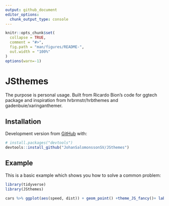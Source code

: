 ```yaml
---
output: github_document
editor_options: 
  chunk_output_type: console
---
```


<!-- README.md is generated from README.Rmd. Please edit that file -->

```r
knitr::opts_chunk$set(
  collapse = TRUE,
  comment = "#>",
  fig.path = "man/figures/README-",
  out.width = "100%"
)
options(warn=-1)
```

# JSthemes

<!-- badges: start -->
<!-- badges: end -->

The purpose is personal usage. Built from Ricardo Bion's code for ggtech package and inspiration from hrbrmstr/hrbthemes and gadenbuie/xaringanthemer.

## Installation


Development version from [GitHub](https://github.com/) with:

``` r
# install.packages("devtools")
devtools::install_github("JohanSalomonssonSV/JSthemes")
```
## Example

This is a basic example which shows you how to solve a common problem:

```r
library(tidyverse)
library(JSthemes)
```



```r
cars %>% ggplot(aes(speed, dist)) + geom_point() +theme_JS_fancy()+ labs(title="Simple example")

```


